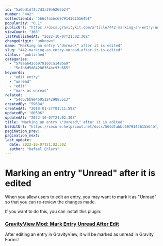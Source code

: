 ```yaml
---
id: "5a6bd1df2c7d3a39e6266b24"
number: "442"
collectionId: "566dfabbc6979143615564bf"
popularity: "0.1"
publicUrl: "https://docs.gravitykit.com/article/442-marking-an-entry-unread-after-it-is-edited"
viewCount: "368"
lastPublishedAt: "2022-10-07T21:02:30Z"
changeOrigin: "unknown"
name: "Marking an entry \"Unread\" after it is edited"
slug: "442-marking-an-entry-unread-after-it-is-edited"
status: "published"
categories: 
  - "579aa642c6979160ca148ba9"
  - "5e1b6d5d04286364bc93c665"
keywords: 
  - "edit entry"
  - "unread"
  - "edit"
  - "mark as unread"
related: 
  - "54c67bb9e4b0512429885513"
createdBy: "59634"
createdAt: "2018-01-27T01:11:59Z"
updatedBy: "80506"
updatedAt: "2022-10-07T21:02:30Z"
title: "Marking an entry \"Unread\" after it is edited"
hsEditUrl: "https://secure.helpscout.net/docs/566dfabbc6979143615564bf/article/5a6bd1df2c7d3a39e6266b24"
pagination_prev: 
pagination_next: 
last_update:
  date: 2022-10-07T21:02:30Z
  author: "Rafael Ehlers"
---
```


# Marking an entry "Unread" after it is edited

When you allow users to edit an entry, you may want to mark it as "Unread" so that you can re-review the changes made.

If you want to do this, you can install this plugin:

### [GravityView Mod: Mark Entry Unread After Edit](https://github.com/gravityview/gv-snippets/archive/addon/6111-unread-after-edit.zip)

After editing an entry in GravityView, it will be marked as unread in Gravity Forms!